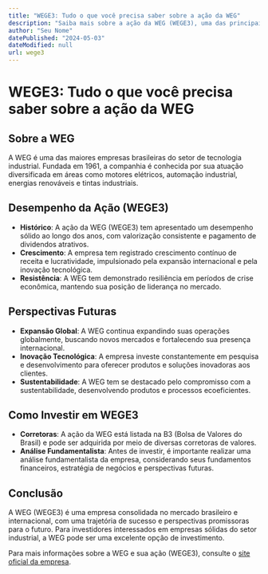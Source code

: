 ```yaml
---
title: "WEGE3: Tudo o que você precisa saber sobre a ação da WEG"
description: "Saiba mais sobre a ação da WEG (WEGE3), uma das principais empresas brasileiras do setor de tecnologia industrial."
author: "Seu Nome"
datePublished: "2024-05-03"
dateModified: null
url: wege3
---
```


# WEGE3: Tudo o que você precisa saber sobre a ação da WEG

## Sobre a WEG

A WEG é uma das maiores empresas brasileiras do setor de tecnologia industrial. Fundada em 1961, a companhia é conhecida por sua atuação diversificada em áreas como motores elétricos, automação industrial, energias renováveis e tintas industriais.

## Desempenho da Ação (WEGE3)

- **Histórico**: A ação da WEG (WEGE3) tem apresentado um desempenho sólido ao longo dos anos, com valorização consistente e pagamento de dividendos atrativos.
- **Crescimento**: A empresa tem registrado crescimento contínuo de receita e lucratividade, impulsionado pela expansão internacional e pela inovação tecnológica.
- **Resistência**: A WEG tem demonstrado resiliência em períodos de crise econômica, mantendo sua posição de liderança no mercado.

## Perspectivas Futuras

- **Expansão Global**: A WEG continua expandindo suas operações globalmente, buscando novos mercados e fortalecendo sua presença internacional.
- **Inovação Tecnológica**: A empresa investe constantemente em pesquisa e desenvolvimento para oferecer produtos e soluções inovadoras aos clientes.
- **Sustentabilidade**: A WEG tem se destacado pelo compromisso com a sustentabilidade, desenvolvendo produtos e processos ecoeficientes.

## Como Investir em WEGE3

- **Corretoras**: A ação da WEG está listada na B3 (Bolsa de Valores do Brasil) e pode ser adquirida por meio de diversas corretoras de valores.
- **Análise Fundamentalista**: Antes de investir, é importante realizar uma análise fundamentalista da empresa, considerando seus fundamentos financeiros, estratégia de negócios e perspectivas futuras.

## Conclusão

A WEG (WEGE3) é uma empresa consolidada no mercado brasileiro e internacional, com uma trajetória de sucesso e perspectivas promissoras para o futuro. Para investidores interessados em empresas sólidas do setor industrial, a WEG pode ser uma excelente opção de investimento.

Para mais informações sobre a WEG e sua ação (WEGE3), consulte o [site oficial da empresa](https://www.weg.net/br).
